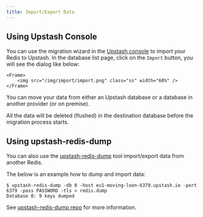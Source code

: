 ```yaml
---
title: Import/Export Data
---
```


## Using Upstash Console

You can use the migration wizard in the
[Upstash console](https://console.upstash.com) to import your Redis to Upstash.
In the database list page, click on the `Import` button, you will see the dialog
like below:

    <Frame>
        <img src="/img/import/import.png" class="ss" width="60%" />
    </Frame>


You can move your data from either an Upstash database or a database in another
provider (or on premise).

<Info>
    All the data will be deleted (flushed) in the destination database before
    the migration process starts.
</Info>

## Using upstash-redis-dump

You can also use the
[upstash-redis-dump](https://github.com/upstash/upstash-redis-dump) tool
import/export data from another Redis.

The below is an example how to dump and import data:

```shell
$ upstash-redis-dump -db 0 -host eu1-moving-loon-6379.upstash.io -port 6379 -pass PASSWORD -tls > redis.dump
Database 0: 9 keys dumped
```

See [upstash-redis-dump repo](https://github.com/upstash/upstash-redis-dump) for
more information.
